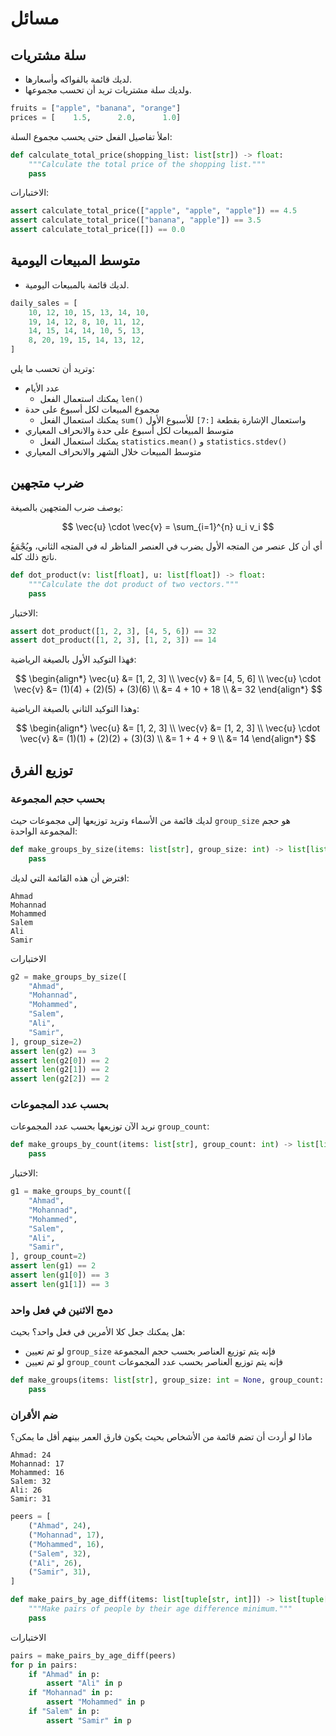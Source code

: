 # مسائل {.unnumbered}


## سلة مشتريات

- لديك قائمة بالفواكه وأسعارها.
- ولديك سلة مشتريات تريد أن تحسب مجموعها.

```python
fruits = ["apple", "banana", "orange"]
prices = [    1.5,      2.0,      1.0]
```

املأ تفاصيل الفعل حتى يحسب مجموع السلة:

```python
def calculate_total_price(shopping_list: list[str]) -> float:
    """Calculate the total price of the shopping list."""
    pass
```

الاختبارات:

```python
assert calculate_total_price(["apple", "apple", "apple"]) == 4.5
assert calculate_total_price(["banana", "apple"]) == 3.5
assert calculate_total_price([]) == 0.0
```


## متوسط المبيعات اليومية

- لديك قائمة بالمبيعات اليومية.

```python
daily_sales = [
    10, 12, 10, 15, 13, 14, 10,
    19, 14, 12, 8, 10, 11, 12,
    14, 15, 14, 14, 10, 5, 13,
    8, 20, 19, 15, 14, 13, 12,
]
```

وتريد أن تحسب ما يلي:

- عدد الأيام
    - يمكنك استعمال الفعل `len()`
- مجموع المبيعات لكل أسبوع على حدة
    - يمكنك استعمال الفعل `sum()` واستعمال الإشارة بقطعة `[:7]` للأسبوع الأول
- متوسط المبيعات لكل أسبوع على حدة والانحراف المعياري
    - يمكنك استعمال الفعل `statistics.mean()` و `statistics.stdev()`
- متوسط المبيعات خلال الشهر والانحراف المعياري


## ضرب متجهين

يوصف ضرب المتجهين بالصيغة:

$$
\vec{u} \cdot \vec{v} = \sum_{i=1}^{n} u_i v_i
$$

أي أن كل عنصر من المتجه الأول يضرب في العنصر المناظر له في المتجه الثاني، ويُجْمَعُ ناتج ذلك كله.

```python
def dot_product(v: list[float], u: list[float]) -> float:
    """Calculate the dot product of two vectors."""
    pass
```

الاختبار:

```python
assert dot_product([1, 2, 3], [4, 5, 6]) == 32
assert dot_product([1, 2, 3], [1, 2, 3]) == 14
```

فهذا التوكيد الأول بالصيغة الرياضية:

$$
\begin{align*}
\vec{u} &= [1, 2, 3] \\
\vec{v} &= [4, 5, 6] \\
\vec{u} \cdot \vec{v} &= (1)(4) + (2)(5) + (3)(6) \\
                     &= 4 + 10 + 18 \\
                     &= 32
\end{align*}
$$

وهذا التوكيد الثاني بالصيغة الرياضية:

$$
\begin{align*}
\vec{u} &= [1, 2, 3] \\
\vec{v} &= [1, 2, 3] \\
\vec{u} \cdot \vec{v} &= (1)(1) + (2)(2) + (3)(3) \\
                     &= 1 + 4 + 9 \\
                     &= 14
\end{align*}
$$


## توزيع الفرق


### بحسب حجم المجموعة

لديك قائمة من الأسماء وتريد توزيعها إلى مجموعات حيث `group_size` هو حجم المجموعة الواحدة:

```python
def make_groups_by_size(items: list[str], group_size: int) -> list[list[str]]:
    pass
```

افترض أن هذه القائمة التي لديك:

```
Ahmad
Mohannad
Mohammed
Salem
Ali
Samir
```

الاختبارات

```python
g2 = make_groups_by_size([
    "Ahmad",
    "Mohannad",
    "Mohammed",
    "Salem",
    "Ali",
    "Samir",
], group_size=2)
assert len(g2) == 3
assert len(g2[0]) == 2
assert len(g2[1]) == 2
assert len(g2[2]) == 2
```

### بحسب عدد المجموعات

نريد الآن توزيعها بحسب عدد المجموعات `group_count`:

```python
def make_groups_by_count(items: list[str], group_count: int) -> list[list[str]]:
    pass
```

الاختبار:

```python
g1 = make_groups_by_count([
    "Ahmad",
    "Mohannad",
    "Mohammed",
    "Salem",
    "Ali",
    "Samir",
], group_count=2)
assert len(g1) == 2
assert len(g1[0]) == 3
assert len(g1[1]) == 3
```

### دمج الاثنين في فعل واحد

هل يمكنك جعل كلا الأمرين في فعل واحد؟ بحيث:

- لو تم تعيين `group_size` فإنه يتم توزيع العناصر بحسب حجم المجموعة
- لو تم تعيين `group_count` فإنه يتم توزيع العناصر بحسب عدد المجموعات

```python
def make_groups(items: list[str], group_size: int = None, group_count: int = None) -> list[list[str]]:
    pass
```

### ضم الأقران

ماذا لو أردت أن تضم قائمة من الأشخاص بحيث يكون فارق العمر بينهم أقل ما يمكن؟

```
Ahmad: 24
Mohannad: 17
Mohammed: 16
Salem: 32
Ali: 26
Samir: 31
```

```python
peers = [
    ("Ahmad", 24),
    ("Mohannad", 17),
    ("Mohammed", 16),
    ("Salem", 32),
    ("Ali", 26),
    ("Samir", 31),
]
```

```python
def make_pairs_by_age_diff(items: list[tuple[str, int]]) -> list[tuple[str, str]]:
    """Make pairs of people by their age difference minimum."""
    pass
```

الاختبارات

```python
pairs = make_pairs_by_age_diff(peers)
for p in pairs:
    if "Ahmad" in p:
        assert "Ali" in p
    if "Mohannad" in p:
        assert "Mohammed" in p
    if "Salem" in p:
        assert "Samir" in p
```
